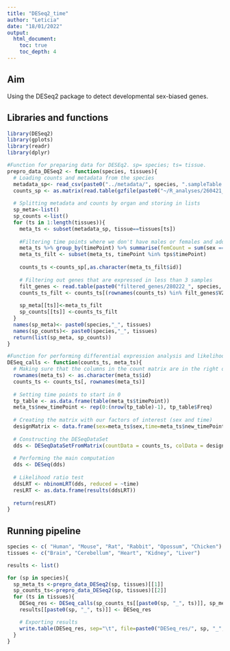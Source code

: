 ```yaml
---
title: "DESeq2_time"
author: "Leticia"
date: "18/01/2022"
output:
  html_document: 
    toc: true
    toc_depth: 4
---
```

## Aim

Using the DESeq2 package to detect developmental sex-biased genes.

## Libraries and functions

```r
library(DESeq2)
library(gplots)
library(readr)
library(dplyr)

#Function for preparing data for DESEq2. sp= species; ts= tissue.
prepro_data_DESeq2 <- function(species, tissues){
  # Loading counts and metadata from the species
  metadata_sp<- read_csv(paste0("../metadata/", species, ".sampleTable.csv"))
  counts_sp <- as.matrix(read.table(gzfile(paste0("~/R_analyses/260421_DESeq2/counts/", species, "_counts_alltp.txt.gz")),header = TRUE))
  
  # Splitting metadata and counts by organ and storing in lists
  sp_meta<-list()
  sp_counts <-list()
  for (ts in 1:length(tissues)){
    meta_ts <- subset(metadata_sp, tissue==tissues[ts])
    
    #Filtering time points where we don't have males or females and adding numbers to the replicates
    meta_ts %>% group_by(timePoint) %>% summarise(femCount = sum(sex == "Female"), maleCount = sum(sex == "Male"))%>% filter(femCount != 0 & maleCount != 0)%>% dplyr::select(timePoint)->tps
    meta_ts_filt <- subset(meta_ts, timePoint %in% tps$timePoint)
    
    counts_ts <-counts_sp[,as.character(meta_ts_filt$id)]
    
    # Filtering out genes that are expressed in less than 3 samples
    filt_genes <- read.table(paste0("filtered_genes/280222_", species, "_", tissues[ts], ".txt"))
    counts_ts_filt <- counts_ts[(rownames(counts_ts) %in% filt_genes$V2), ]
    
    sp_meta[[ts]]<-meta_ts_filt
    sp_counts[[ts]] <-counts_ts_filt
  }
  names(sp_meta)<- paste0(species,"_", tissues)
  names(sp_counts)<- paste0(species,"_", tissues)
  return(list(sp_meta, sp_counts))
}

#Function for performing differential expression analysis and likelihod ratio test. counts_ts= preprocessed counts for 1 species and 1 tissue; meta_ts= preprocessed metadata for 1 species and 1 tissue.
DESeq_calls <- function(counts_ts, meta_ts){
  # Making sure that the columns in the count matrix are in the right order
  rownames(meta_ts) <- as.character(meta_ts$id)
  counts_ts <- counts_ts[, rownames(meta_ts)]
  
  # Setting time points to start in 0
  tp_table <- as.data.frame(table(meta_ts$timePoint))
  meta_ts$new_timePoint <- rep(0:(nrow(tp_table)-1), tp_table$Freq)
  
  # Creating the matrix with our factors of interest (sex and time)
  designMatrix <- data.frame(sex=meta_ts$sex,time=meta_ts$new_timePoint)
  
  # Constructing the DESeqDataSet
  dds <- DESeqDataSetFromMatrix(countData = counts_ts, colData = designMatrix, design = ~sex + time + sex:time)
  
  # Performing the main computation
  dds <- DESeq(dds)
  
  # Likelihood ratio test
  ddsLRT <- nbinomLRT(dds, reduced = ~time)
  resLRT <- as.data.frame(results(ddsLRT))
  
  return(resLRT)
}
```

## Running pipeline

```r
species <- c( "Human", "Mouse", "Rat", "Rabbit", "Opossum", "Chicken")
tissues <- c("Brain", "Cerebellum", "Heart", "Kidney", "Liver")

results <- list()

for (sp in species){
  sp_meta_ts <-prepro_data_DESeq2(sp, tissues)[[1]]
  sp_counts_ts<-prepro_data_DESeq2(sp, tissues)[[2]]
  for (ts in tissues){
    DESeq_res <- DESeq_calls(sp_counts_ts[[paste0(sp, "_", ts)]], sp_meta_ts[[paste0(sp, "_", ts)]])
    results[[paste0(sp, "_", ts)]] <- DESeq_res

    # Exporting results
    write.table(DESeq_res, sep="\t", file=paste0("DESeq_res/", sp, "_", ts, ".txt"), quote=FALSE)
  }
}
```

